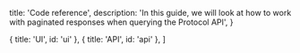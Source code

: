 
<HeroPattern />

  title: 'Code reference',
  description:
    'In this guide, we will look at how to work with paginated responses when querying the Protocol API',
}

  { title: 'UI', id: 'ui' },
  { title: 'API', id: 'api' },
]


<Reference />